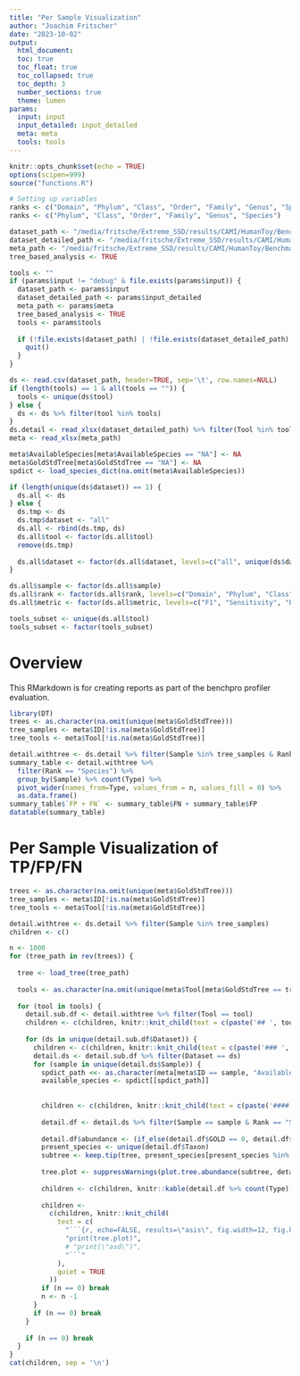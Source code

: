 ```yaml
---
title: "Per Sample Visualization"
author: "Joachim Fritscher"
date: "2023-10-02"
output: 
  html_document:
  toc: true
  toc_float: true
  toc_collapsed: true
  toc_depth: 3
  number_sections: true
  theme: lumen
params:
  input: input
  input_detailed: input_detailed
  meta: meta
  tools: tools
---
```


```r
knitr::opts_chunk$set(echo = TRUE)
options(scipen=999)
source("functions.R")
```



```r
# Setting up variables
ranks <- c("Domain", "Phylum", "Class", "Order", "Family", "Genus", "Species", "Strain")
ranks <- c("Phylum", "Class", "Order", "Family", "Genus", "Species")

dataset_path <- "/media/fritsche/Extreme_SSD/results/CAMI/HumanToy/Benchmark/new_all/stats.tsv"
dataset_detailed_path <- "/media/fritsche/Extreme_SSD/results/CAMI/HumanToy/Benchmark/new_all/stats_detailed.xlsx"
meta_path <- "/media/fritsche/Extreme_SSD/results/CAMI/HumanToy/Benchmark/meta.xlsx"
tree_based_analysis <- TRUE

tools <- ""
if (params$input != "debug" & file.exists(params$input)) {
  dataset_path <- params$input
  dataset_detailed_path <- params$input_detailed
  meta_path <- params$meta
  tree_based_analysis <- TRUE
  tools <- params$tools
  
  if (!file.exists(dataset_path) | !file.exists(dataset_detailed_path) | !file.exists(meta_path)) {
    quit()
  }
}

ds <- read.csv(dataset_path, header=TRUE, sep='\t', row.names=NULL)
if (length(tools) == 1 & all(tools == "")) {
  tools <- unique(ds$tool)
} else {
  ds <- ds %>% filter(tool %in% tools)
}
ds.detail <- read_xlsx(dataset_detailed_path) %>% filter(Tool %in% tools)
meta <- read_xlsx(meta_path)

meta$AvailableSpecies[meta$AvailableSpecies == "NA"] <- NA
meta$GoldStdTree[meta$GoldStdTree == "NA"] <- NA
spdict <- load_species_dict(na.omit(meta$AvailableSpecies))

if (length(unique(ds$dataset)) == 1) {
  ds.all <- ds
} else {
  ds.tmp <- ds
  ds.tmp$dataset <- "all"
  ds.all <- rbind(ds.tmp, ds)
  ds.all$tool <- factor(ds.all$tool)
  remove(ds.tmp)
  
  ds.all$dataset <- factor(ds.all$dataset, levels=c("all", unique(ds$dataset)), ordered = TRUE)
}

ds.all$sample <- factor(ds.all$sample)
ds.all$rank <- factor(ds.all$rank, levels=c("Domain", "Phylum", "Class", "Order", "Family", "Genus", "Species", "Strain"), ordered = TRUE)
ds.all$metric <- factor(ds.all$metric, levels=c("F1", "Sensitivity", "Precision", "TP", "TN", "FP", "FN", "PearsonCorrelationIntersect", "PearsonCorrelationUnion", "BrayCurtisIntersect", "BrayCurtisUnion", "L2Intersect", "L2Union", "ShannonDiversity", "ShannonDiversityGold", "ShannonDiversityDiff"), ordered = TRUE)

tools_subset <- unique(ds.all$tool)
tools_subset <- factor(tools_subset)
```


# Overview
This RMarkdown is for creating reports as part of the benchpro profiler evaluation.

```r
library(DT)
trees <- as.character(na.omit(unique(meta$GoldStdTree)))
tree_samples <- meta$ID[!is.na(meta$GoldStdTree)]
tree_tools <- meta$Tool[!is.na(meta$GoldStdTree)]

detail.withtree <- ds.detail %>% filter(Sample %in% tree_samples & Rank == "Species")
summary_table <- detail.withtree %>% 
  filter(Rank == "Species") %>% 
  group_by(Sample) %>% count(Type) %>% 
  pivot_wider(names_from=Type, values_from = n, values_fill = 0) %>% 
  as.data.frame()
summary_table$`FP + FN` <- summary_table$FN + summary_table$FP
datatable(summary_table)
```


# Per Sample Visualization of TP/FP/FN { .tabset }

```r
trees <- as.character(na.omit(unique(meta$GoldStdTree)))
tree_samples <- meta$ID[!is.na(meta$GoldStdTree)]
tree_tools <- meta$Tool[!is.na(meta$GoldStdTree)]

detail.withtree <- ds.detail %>% filter(Sample %in% tree_samples)
children <- c()

n <- 1000
for (tree_path in rev(trees)) {
  
  tree <- load_tree(tree_path)
  
  tools <- as.character(na.omit(unique(meta$Tool[meta$GoldStdTree == tree_path])))
  
  for (tool in tools) {
    detail.sub.df <- detail.withtree %>% filter(Tool == tool)
    children <- c(children, knitr::knit_child(text = c(paste('## ', tool, ' { .tabset }', sep = '')), quiet = TRUE))
    
    for (ds in unique(detail.sub.df$Dataset)) {
      children <- c(children, knitr::knit_child(text = c(paste('### ', ds, ' { .tabset .tabset-dropdown }', sep = '')), quiet = TRUE))
      detail.ds <- detail.sub.df %>% filter(Dataset == ds)
      for (sample in unique(detail.ds$Sample)) {
        spdict_path <<- as.character(meta[meta$ID == sample, "AvailableSpecies"])
        available_species <- spdict[[spdict_path]]
        
        
        children <- c(children, knitr::knit_child(text = c(paste('#### ', sample, sep = '')), quiet = TRUE))
        
        detail.df <- detail.ds %>% filter(Sample == sample & Rank == "Species")
        
        detail.df$abundance <- (if_else(detail.df$GOLD == 0, detail.df$PRED, detail.df$GOLD) * 100)
        present_species <- unique(detail.df$Taxon)
        subtree <- keep.tip(tree, present_species[present_species %in% tree$tip.label])
        
        tree.plot <- suppressWarnings(plot.tree.abundance(subtree, detail.df, available_species=available_species) + ggtitle(paste(sample)))
  
        children <- c(children, knitr::kable(detail.df %>% count(Type), "html"))
        
        children <-
          c(children, knitr::knit_child(
            text = c(
              "```{r, echo=FALSE, results=\"asis\", fig.width=12, fig.height=12, warning=FALSE}",
              "print(tree.plot)",
              # "print(\"asd\")",
              "```"
            ),
            quiet = TRUE
          ))
        if (n == 0) break
        n <- n -1
      }
      if (n == 0) break
    }
    
    if (n == 0) break
  }
}
cat(children, sep = '\n')



```

